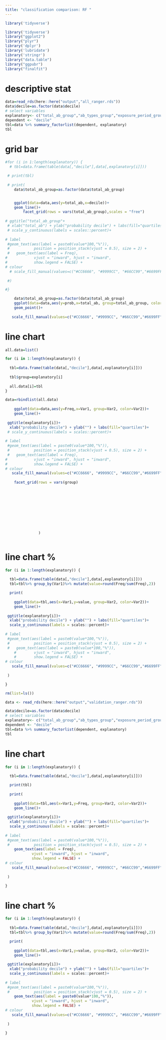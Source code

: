```yaml
---
title: "classification comparison: RF "
---
```


```r
library('tidyverse')

library('tidyverse')
library("ggplot2")
library("plyr")
library('dplyr')
library('lubridate')
library('stringr')
library("data.table")
library("ggpubr")
library("finalfit")

```




# descriptive stat 
```r
data=read_rds(here::here("output","all_ranger.rds"))
data$decile=as.factor(data$decile)
# select variables
explanatory<- c("total_ab_group","ab_types_group","exposure_period_group","recent_ab_days_group","broad_ab_prescriptions_group","interval_mean_group","interval_sd_group")
dependent <- "decile"
tbl=data %>% summary_factorlist(dependent, explanatory)
tbl
```

# grid bar
```r

#for (i in 1:length(explanatory)) {
  # tbl=data.frame(table(data[,"decile"],data[,explanatory[i]]))

 # print(tbl)
  
 # print(
    data$total_ab_group=as.factor(data$total_ab_group)


    ggplot(data=data,aes(y=total_ab,x=decile))+
    geom_line()+
        facet_grid(rows = vars(total_ab_group),scales = "free") 
   
# ggtitle("total_ab_group"+
 # xlab("total_ab") + ylab("probability decile") + labs(fill="quartiles")+
 # scale_y_continuous(labels = scales::percent)+
 
# label
 #geom_text(aes(label = paste0(value*100,"%")), 
 #           position = position_stack(vjust = 0.5), size = 2) +
 #   geom_text(aes(label = Freq),
#            vjust = "inward", hjust = "inward",
#            show.legend = FALSE) + 
# colour
  # scale_fill_manual(values=c("#CC6666", "#9999CC", "#66CC99","#6699FF"))
 
 #)

#}

```

```r
    data$total_ab_group=as.factor(data$total_ab_group)
    ggplot(data=data,aes(y=prob,x=total_ab, group=total_ab_group, color=total_ab_group))+
    geom_point()+
  
   scale_fill_manual(values=c("#CC6666", "#9999CC", "#66CC99","#6699FF"))
```


# line chart
```r

all.data=list()

for (i in 1:length(explanatory)) {
  
  tbl=data.frame(table(data[,"decile"],data[,explanatory[i]]))
  
  tbl$group=explanatory[i]
  
  all.data[i]=tbl
}

data=rbindlist(all.data)
    
    ggplot(data=data,aes(y=Freq,x=Var1, group=Var2, color=Var2))+
    geom_line()+
   
 ggtitle(explanatory[i])+
  xlab("probability decile") + ylab("") + labs(fill="quartiles")+
 # scale_y_continuous(labels = scales::percent)+
 
# label
 #geom_text(aes(label = paste0(value*100,"%")), 
 #           position = position_stack(vjust = 0.5), size = 2) +
 #   geom_text(aes(label = Freq),
#            vjust = "inward", hjust = "inward",
#            show.legend = FALSE) + 
# colour
   scale_fill_manual(values=c("#CC6666", "#9999CC", "#66CC99","#6699FF"))+
 
    facet_grid(rows = vars(group)
               
               
               
               
               
               
               
               
               
               
               ) 



```

# line chart %
```r

for (i in 1:length(explanatory)) {
  
  tbl=data.frame(table(data[,"decile"],data[,explanatory[i]]))
  tbl=tbl%>% group_by(Var1)%>% mutate(value=round(Freq/sum(Freq),2))

  print(
    
    ggplot(data=tbl,aes(x=Var1,y=value, group=Var2, color=Var2))+
    geom_line()+
   
 ggtitle(explanatory[i])+
  xlab("probability decile") + ylab("") + labs(fill="quartiles")+
  scale_y_continuous(labels = scales::percent)+
 
# label
 #geom_text(aes(label = paste0(value*100,"%")), 
 #           position = position_stack(vjust = 0.5), size = 2) +
 #   geom_text(aes(label = paste0(value*100,"%")),
    #        vjust = "inward", hjust = "inward",
    #        show.legend = FALSE) + 
# colour
   scale_fill_manual(values=c("#CC6666", "#9999CC", "#66CC99","#6699FF"))
 
 )

}

```







```r

rm(list=ls())

data <- read_rds(here::here("output","validation_ranger.rds"))

data$decile=as.factor(data$decile)
# select variables
explanatory<- c("total_ab_group","ab_types_group","exposure_period_group","recent_ab_days_group","broad_ab_prescriptions_group","interval_mean_group","interval_sd_group")
dependent <- "decile"
tbl=data %>% summary_factorlist(dependent, explanatory)
tbl

```

# line chart 
```r

for (i in 1:length(explanatory)) {
  
  tbl=data.frame(table(data[,"decile"],data[,explanatory[i]]))

  print(tbl)
  
  print(
    
    ggplot(data=tbl,aes(x=Var1,y=Freq, group=Var2, color=Var2))+
    geom_line()+
   
 ggtitle(explanatory[i])+
  xlab("probability decile") + ylab("") + labs(fill="quartiles")+
  scale_y_continuous(labels = scales::percent)+
 
# label
 #geom_text(aes(label = paste0(value*100,"%")), 
 #           position = position_stack(vjust = 0.5), size = 2) +
    geom_text(aes(label = Freq),
            vjust = "inward", hjust = "inward",
            show.legend = FALSE) + 
# colour
   scale_fill_manual(values=c("#CC6666", "#9999CC", "#66CC99","#6699FF"))
 
 )

}

```

# line chart %
```r

for (i in 1:length(explanatory)) {
  
  tbl=data.frame(table(data[,"decile"],data[,explanatory[i]]))
  tbl=tbl%>% group_by(Var1)%>% mutate(value=round(Freq/sum(Freq),2))

  print(
    
    ggplot(data=tbl,aes(x=Var1,y=value, group=Var2, color=Var2))+
    geom_line()+
   
 ggtitle(explanatory[i])+
  xlab("probability decile") + ylab("") + labs(fill="quartiles")+
  scale_y_continuous(labels = scales::percent)+
 
# label
 #geom_text(aes(label = paste0(value*100,"%")), 
 #           position = position_stack(vjust = 0.5), size = 2) +
    geom_text(aes(label = paste0(value*100,"%")),
            vjust = "inward", hjust = "inward",
            show.legend = FALSE) + 
# colour
   scale_fill_manual(values=c("#CC6666", "#9999CC", "#66CC99","#6699FF"))
 
 )

}

```



